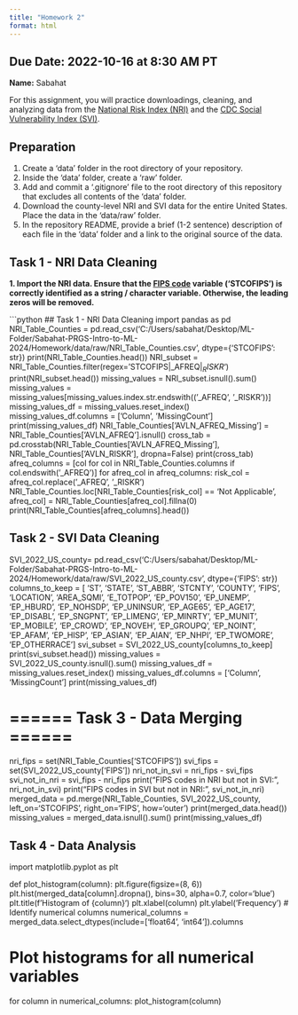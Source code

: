 ```yaml
---
title: "Homework 2"
format: html
---
```


__Due Date:__ 2022-10-16 at 8:30 AM PT
---


__Name:__ Sabahat



For this assignment, you will practice downloadings, cleaning, and analyzing data from the [National Risk Index (NRI)](https://hazards.fema.gov/nri/) and the [CDC Social Vulnerability Index (SVI)](https://www.atsdr.cdc.gov/placeandhealth/svi/index.html).

## Preparation

1. Create a 'data' folder in the root directory of your repository.
1. Inside the 'data' folder, create a 'raw' folder.
1. Add and commit a '.gitignore' file to the root directory of this repository that excludes all contents of the 'data' folder.
1. Download the county-level NRI and SVI data for the entire United States. Place the data in the 'data/raw' folder.
1. In the repository README, provide a brief (1-2 sentence) description of each file in the 'data' folder and a link to the original source of the data.

## Task 1 - NRI Data Cleaning

__1. Import the NRI data. Ensure that the [FIPS code](https://en.wikipedia.org/wiki/Federal_Information_Processing_Standard_state_code) variable ('STCOFIPS') is correctly identified as a string / character variable. Otherwise, the leading zeros will be removed.__

```python
## Task 1 - NRI Data Cleaning
import pandas as pd
NRI_Table_Counties = pd.read_csv('C:/Users/sabahat/Desktop/ML-Folder/Sabahat-PRGS-Intro-to-ML-2024/Homework/data/raw/NRI_Table_Counties.csv', dtype={'STCOFIPS': str})
print(NRI_Table_Counties.head())
NRI_subset = NRI_Table_Counties.filter(regex='STCOFIPS|_AFREQ$|_RISKR$')
print(NRI_subset.head())
missing_values = NRI_subset.isnull().sum()
missing_values = missing_values[missing_values.index.str.endswith(('_AFREQ', '_RISKR'))]
missing_values_df = missing_values.reset_index()
missing_values_df.columns = ['Column', 'MissingCount']
print(missing_values_df)
NRI_Table_Counties['AVLN_AFREQ_Missing'] = NRI_Table_Counties['AVLN_AFREQ'].isnull()
cross_tab = pd.crosstab(NRI_Table_Counties['AVLN_AFREQ_Missing'], NRI_Table_Counties['AVLN_RISKR'], dropna=False)
print(cross_tab)
afreq_columns = [col for col in NRI_Table_Counties.columns if col.endswith('_AFREQ')]
for afreq_col in afreq_columns:
    risk_col = afreq_col.replace('_AFREQ', '_RISKR')
    NRI_Table_Counties.loc[NRI_Table_Counties[risk_col] == 'Not Applicable', afreq_col] = NRI_Table_Counties[afreq_col].fillna(0)
    print(NRI_Table_Counties[afreq_columns].head())

## Task 2 - SVI Data Cleaning
SVI_2022_US_county= pd.read_csv('C:/Users/sabahat/Desktop/ML-Folder/Sabahat-PRGS-Intro-to-ML-2024/Homework/data/raw/SVI_2022_US_county.csv', dtype={'FIPS': str})
columns_to_keep = [
    'ST', 'STATE', 'ST_ABBR', 'STCNTY', 'COUNTY', 'FIPS', 'LOCATION', 
    'AREA_SQMI', 'E_TOTPOP', 'EP_POV150', 'EP_UNEMP', 'EP_HBURD', 
    'EP_NOHSDP', 'EP_UNINSUR', 'EP_AGE65', 'EP_AGE17', 'EP_DISABL', 
    'EP_SNGPNT', 'EP_LIMENG', 'EP_MINRTY', 'EP_MUNIT', 'EP_MOBILE', 
    'EP_CROWD', 'EP_NOVEH', 'EP_GROUPQ', 'EP_NOINT', 'EP_AFAM', 
    'EP_HISP', 'EP_ASIAN', 'EP_AIAN', 'EP_NHPI', 'EP_TWOMORE', 'EP_OTHERRACE']
svi_subset = SVI_2022_US_county[columns_to_keep]
print(svi_subset.head())
missing_values = SVI_2022_US_county.isnull().sum()
missing_values_df = missing_values.reset_index()
missing_values_df.columns = ['Column', 'MissingCount']
print(missing_values_df)

# ======  Task 3 - Data Merging ======
nri_fips = set(NRI_Table_Counties['STCOFIPS'])
svi_fips = set(SVI_2022_US_county['FIPS'])
nri_not_in_svi = nri_fips - svi_fips
svi_not_in_nri = svi_fips - nri_fips
print("FIPS codes in NRI but not in SVI:", nri_not_in_svi)
print("FIPS codes in SVI but not in NRI:", svi_not_in_nri)
merged_data = pd.merge(NRI_Table_Counties, SVI_2022_US_county, left_on='STCOFIPS', right_on='FIPS', how='outer')
print(merged_data.head())
missing_values = merged_data.isnull().sum()
print(missing_values_df)

## Task 4 - Data Analysis
import matplotlib.pyplot as plt

def plot_histogram(column):
    plt.figure(figsize=(8, 6))
    plt.hist(merged_data[column].dropna(), bins=30, alpha=0.7, color='blue')
    plt.title(f'Histogram of {column}')
    plt.xlabel(column)
    plt.ylabel('Frequency')
# Identify numerical columns
numerical_columns = merged_data.select_dtypes(include=['float64', 'int64']).columns

# Plot histograms for all numerical variables
for column in numerical_columns:
    plot_histogram(column)


  